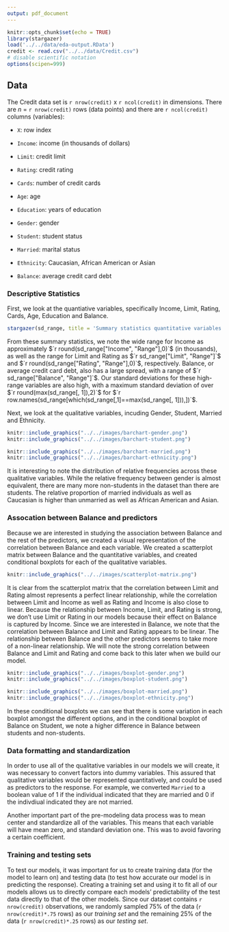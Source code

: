 ```yaml
---
output: pdf_document
---
```


```r
knitr::opts_chunk$set(echo = TRUE)
library(stargazer)
load('../../data/eda-output.RData')
credit <- read.csv("../../data/Credit.csv")
# disable scientific notation
options(scipen=999)
```

## Data

The Credit data set is `r nrow(credit)` x `r ncol(credit)` in dimensions. There are _n_ = `r nrow(credit)` rows (data points) and there are `r ncol(credit)` columns (variables):

- `X`: row index

- `Income`: income (in thousands of dollars)

- `Limit`: credit limit

- `Rating`: credit rating

- `Cards`: number of credit cards

- `Age`: age

- `Education`: years of education

- `Gender`: gender

- `Student`: student status

- `Married`: marital status

- `Ethnicity`: Caucasian, African American or Asian

- `Balance`: average credit card debt

### Descriptive Statistics

First, we look at the quantiative variables, specifically Income, Limit, Rating, Cards, Age, Education and Balance.

```r
stargazer(sd_range, title = 'Summary statistics quantitative variables', type='latex', header=FALSE, summary=FALSE)
```

From these summary statistics, we note the wide range for Income as approximately $`r round(sd_range["Income", "Range"],0)`$ (in thousands), as well as the range for Limit and Rating as $`r sd_range["Limit", "Range"]`$ and $`r round(sd_range["Rating", "Range"],0)`$, respectively. Balance, or average credit card debt, also has a large spread, with a range of $`r sd_range["Balance", "Range"]`$. Our standard deviations for these high-range variables are also high, with a maximum standard deviation of over $`r round(max(sd_range[, 1]),2)`$ for $`r row.names(sd_range[which(sd_range[,1]==max(sd_range[, 1])),])`$.

Next, we look at the qualitative variables, incuding Gender, Student, Married and Ethnicity.

```r
knitr::include_graphics("../../images/barchart-gender.png")
knitr::include_graphics("../../images/barchart-student.png")
```

```r
knitr::include_graphics("../../images/barchart-married.png")
knitr::include_graphics("../../images/barchart-ethnicity.png")
```

It is interesting to note the distribution of relative frequencies across these qualitative variables. While the relative frequency between gender is almost equivalent, there are many more non-students in the dataset than there are students. The relative proportion of married individuals as well as Caucasian is higher than unmarried as well as African American and Asian.

### Assocation between Balance and predictors

Because we are interested in studying the association between Balance and the rest of the predictors, we created a visual representation of the correlation between Balance and each variable. We created a scatterplot matrix between Balance and the quantitative variables, and created conditional boxplots for each of the qualitative variables.

```r
knitr::include_graphics("../../images/scatterplot-matrix.png")
```

It is clear from the scatterplot matrix that the correlation between Limit and Rating almost represents a perfect linear relationship, while the correlation between Limit and Income as well as Rating and Income is also close to linear. Because the relationship between Income, Limit, and Rating is strong, we don't use Limit or Rating in our models because their effect on Balance is captured by Income. Since we are interested in Balance, we note that the correlation between Balance and Limit and Rating appears to be linear. The relationship between Balance and the other predictors seems to take more of a non-linear relationship. We will note the strong correlation between Balance and Limit and Rating and come back to this later when we build our model.

```r
knitr::include_graphics("../../images/boxplot-gender.png")
knitr::include_graphics("../../images/boxplot-student.png")
```

```r
knitr::include_graphics("../../images/boxplot-married.png")
knitr::include_graphics("../../images/boxplot-ethnicity.png")
```

In these conditional boxplots we can see that there is some variation in each boxplot amongst the different options, and in the conditional boxplot of Balance on Student, we note a higher difference in Balance between students and non-students.

### Data formatting and standardization

In order to use all of the qualitative variables in our models we will create, it was necessary to convert factors into dummy variables. This assured that qualitative variables would be represented quantitatively, and could be used as predictors to the response. For example, we converted `Married` to a boolean value of 1 if the individual indicated that they are married and 0 if the indivdiual indicated they are not married.

Another important part of the pre-modeling data process was to mean center and standardize all of the variables. This means that each variable will have mean zero, and standard deviation one. This was to avoid favoring a certain coefficient. 

### Training and testing sets

To test our models, it was important for us to create training data (for the model to learn on) and testing data (to test how accurate our model is in predicting the response). Creating a training set and using it to fit all of our models allows us to directly compare each models' predictability of the test data directly to that of the other models. Since our dataset contains `r nrow(credit)` observations, we randomly sampled 75% of the data (`r nrow(credit)*.75` rows) as our _training set_ and the remaining 25% of the data (`r nrow(credit)*.25` rows) as our _testing  set_.

